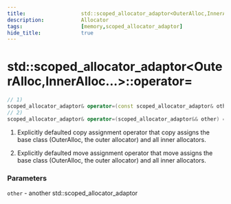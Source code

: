 ```yaml
---
title:                  std::scoped_allocator_adaptor<OuterAlloc,InnerAlloc...>::operator=
description:            Allocator
tags:                   [memory,scoped_allocator_adaptor]
hide_title:             true
---
```


# std::scoped_allocator_adaptor&lt;OuterAlloc,InnerAlloc...>::operator=

```cpp
// 1)
scoped_allocator_adaptor& operator=(const scoped_allocator_adaptor& other) = default;
// 2)
scoped_allocator_adaptor& operator=(scoped_allocator_adaptor&& other) = default;
```
1) Explicitly defaulted copy assignment operator that copy assigns the base class (OuterAlloc, the outer allocator) and all inner allocators.

2) Explicitly defaulted move assignment operator that move assigns the base class (OuterAlloc, the outer allocator) and all inner allocators.

### Parameters

`other`	-	another std::scoped_allocator_adaptor